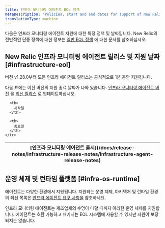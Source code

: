 ```yaml
---
title: 인프라 모니터링 에이전트 EOL 정책
metaDescription: 'Policies, start and end dates for support of New Relic infrastructure monitoring agent releases.'
translationType: machine
---
```


다음은 인프라 모니터링 에이전트 지원에 대한 특정 정책 및 날짜입니다. New Relic의 전반적인 단종 정책에 대한 정보는 [일반 EOL 정책](/docs/licenses/end-of-life/notification-changes-new-relic-saas-features-distributed-software/) 에 대한 문서를 참조하십시오.

## New Relic 인프라 모니터링 에이전트 릴리스 및 지원 날짜 [#infrastructure-eol]

버전 v1.28.0부터 모든 인프라 에이전트 릴리스는 공식적으로 1년 동안 지원됩니다.

다음 표에는 이전 버전의 지원 종료 날짜가 나와 있습니다. [인프라 모니터링 에이전트 버전](/docs/infrastructure/install-infrastructure-agent/update-or-uninstall/update-infrastructure-agent/) 을 [최신 릴리스](/docs/release-notes/infrastructure-release-notes/infrastructure-agent-release-notes) 로 업데이트하십시오.


<table>
  <thead>
    <tr>
      <th>
        [인프라 모니터링 에이전트 출시](/docs/release-notes/infrastructure-release-notes/infrastructure-agent-release-notes)
      </th>

      <th>
        시작일
      </th>

      <th>
        종료일
      </th>
    </tr>
  </thead>
  <EolPage agent="infrastructure" locale="ko" />
</table>

## 운영 체제 및 런타임 플랫폼 [#infra-os-runtime]

에이전트는 다양한 환경에서 지원됩니다. 지원되는 운영 체제, 아키텍처 및 런타임 환경의 최신 목록은 [인프라 에이전트 요구 사항을](/docs/infrastructure/install-infrastructure-agent/get-started/requirements-infrastructure-agent/) 참조하세요.

인프라 모니터링 에이전트는 제조업체의 수명이 다할 때까지 이러한 운영 체제를 지원합니다. 에이전트는 호환 가능하고 패키지는 EOL 시스템에 사용할 수 있지만 지원이 보장되지는 않습니다.